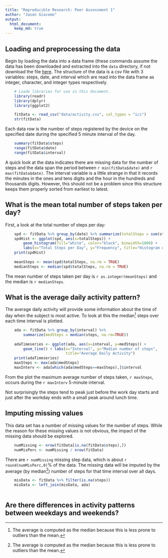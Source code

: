 ```yaml
---
title: "Reproducible Research: Peer Assessment 1"
author: "Jason Giacomo"
output: 
  html_document:
    keep_md: true
---
```



## Loading and preprocessing the data

Begin by loading the data into a data frame (these commands assume the data has
been downloaded and extracted into the `data` directory, if not download the
file
[here](https://d396qusza40orc.cloudfront.net/repdata%2Fdata%2Factivity.zip). The
structure of the data is a csv file with 3 variables: steps, date, and interval
which are read into the data frame as integer, character, and 
integer types respectively.

```r
    # Loade libraries for use in this document.
    library(readr)
    library(dplyr)
    library(ggplot2)
```
```r
    fitData <- read_csv("data/activity.csv", col_types = "ici")
    str(fitData)
```

Each data row is the number of steps registered by the device on the specified
date during the specified 5 minute interval of the day.

```r
    summary(fitData$steps)
    range(fitData$date)
    range(fitData$interval)
```

A quick look at the data indicates there are missing data for the number of
steps and the data span the period between `r min(fitData$date)` and 
`r max(fitData$date)`. The interval variable is a little strange in that it
records the minutes in the ones and tens digits and the hour in the hundreds and
thousands digits. However, this should not be a problem since this structure
keeps them properly sorted from earliest to latest.

## What is the mean total number of steps taken per day?

First, a look at the total number of steps per day:

```r
    spd <- fitData %>% group_by(date) %>% summarize(totalSteps = sum(steps))
    spdHist <- ggplot(spd, aes(x=totalSteps)) +
        geom_histogram(fill="white", color="black", binwidth=1000) +
        labs(x="Total Steps per Day", y="Frequency", title="Histogram of total steps taken")
    print(spdHist)
    
    meanSteps <- mean(spd$totalSteps, na.rm = TRUE)
    medianSteps <- median(spd$totalSteps, na.rm = TRUE)
```

The mean number of steps taken per day is `r as.integer(meanSteps)`
and the median is `r medianSteps`.

## What is the average daily activity pattern?

The average daily activity will provide some information about the time of day
when the subject is most active. To look at this the median[^1] steps over each
time interval is plotted.

```r
    ada <- fitData %>% group_by(interval) %>%
        summarize(medSteps = median(steps, na.rm=TRUE))
    
    adaTimeseries <- ggplot(ada, aes(x=interval, y=medSteps)) +
        geom_line() + labs(x="Interval", y="Median number of steps", 
                           title="Average Daily Activity")
    print(adaTimeseries)
    maxSteps <- max(ada$medSteps)
    maxInterv <- ada[which(ada$medSteps==maxSteps),]$interval
```

From the plot the maximum average number of steps taken, `r maxSteps`, occurs
during the `r maxInterv` 5-minute interval.

Not surprisingly the steps tend to peak just before the work day starts and just
after the workday ends with a small peak around lunch time.

## Imputing missing values

This data set has a number of missing values for the number of steps. While the
reason for these missing values is not obvious, the impact of the missing data
should be explored.

```r
    numMissing <- nrow(fitData[is.na(fitData$steps),])
    numMisPerc <- numMissing / nrow(fitData)
```

There are `r numMissing` missing step data, which is about
`r round(numMisPerc,0)`% of the data. The missing data will be imputed by the 
average (by median[^1]) number of steps for that time interval over all days.

```r
    misData <- fitData %>% filter(is.na(steps))
    misData <- left_join(misData, ada)
    
```

## Are there differences in activity patterns between weekdays and weekends?


[^1]: The average is computed as the median because this is less prone to
outliers than the mean.